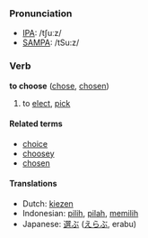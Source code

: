 === Pronunciation ===
*[[w:IPA|IPA]]: /tʃuːz/
*[[w:SAMPA|SAMPA]]: /tSu:z/

=== Verb ===
'''to choose''' ([[chose]], [[chosen]])

# to [[elect]], [[pick]]

====Related terms====
*[[choice]]
*[[choosey]]
*[[chosen]]

==== Translations ====
*Dutch: [[kiezen]]
*Indonesian: [[pilih]], [[pilah]], [[pilih|memilih]]
*Japanese: [[選ぶ]] ([[えらぶ]], erabu)